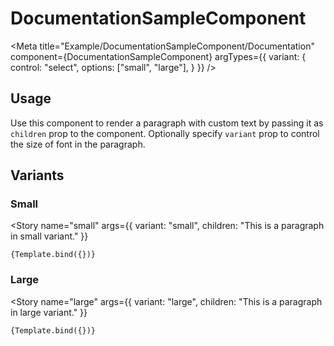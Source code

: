 

# DocumentationSampleComponent
<Meta
    title="Example/DocumentationSampleComponent/Documentation"
    component={DocumentationSampleComponent}
    argTypes={{
        variant: {
            control: "select",
            options: ["small", "large"],
        }
    }}
/>

## Usage
Use this component to render a paragraph with custom text by passing it as `children` prop to the component.
Optionally specify `variant` prop to control the size of font in the paragraph.


## Variants
### Small
<Story
    name="small"
    args={{
        variant: "small",
        children: "This is a paragraph in small variant."
    }}
>
    {Template.bind({})}
</Story>

### Large
<Story
    name="large"
    args={{
        variant: "large",
        children: "This is a paragraph in large variant."
    }}
>
    {Template.bind({})}
</Story>